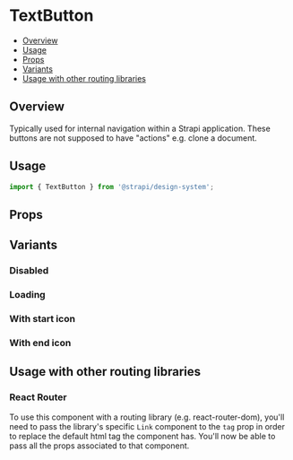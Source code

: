 

<Meta of={TextButtonStories} />

# TextButton

- [Overview](#overview)
- [Usage](#usage)
- [Props](#props)
- [Variants](#variants)
- [Usage with other routing libraries](#usage-with-other-routing-libraries)

## Overview

Typically used for internal navigation within a Strapi application. These buttons are not supposed to have "actions"
e.g. clone a document.

<ViewSource path="components/TextButton" />

## Usage

```ts
import { TextButton } from '@strapi/design-system';
```

<Canvas of={TextButtonStories.Base} />

## Props

<TypeTable of={TextButton} />

## Variants

### Disabled

<Canvas of={TextButtonStories.Disabled} />

### Loading

<Canvas of={TextButtonStories.Loading} />

### With start icon

<Canvas of={TextButtonStories.StartIcon} />

### With end icon

<Canvas of={TextButtonStories.EndIcon} />

## Usage with other routing libraries

### React Router

To use this component with a routing library (e.g. react-router-dom), you'll need to pass the library's specific `Link`
component to the `tag` prop in order to replace the default html tag the component has. You'll now be able to pass all
the props associated to that component.

```jsx
import { TextButton } from '@strapi/design-system';
import { NavLink } from 'my-routing-library';

<TextButton tag={NavLink} to="/home">
  Home
</TextButton>;
```
